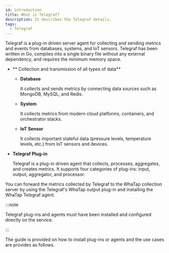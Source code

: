 ```yaml
---
id: introduction
title: What is Telegraf?
description: It describes the Telegraf details.
tags:
  - Telegraf
---
```



Telegraf is a plug-in driven server agent for collecting and sending metrics and events from databases, systems, and IoT sensors. Telegraf has been written in Go, compiles into a single binary file without any external dependency, and requires the minimum memory space.

-   ** Collection and transmission of all types of data**

    -   **Database**

        It collects and sends metrics by connecting data sources such as MongoDB, MySQL, and Redis. 

    -   **System**

        It collects metrics from modern cloud platforms, containers, and orchestrator stacks. 

    -   **IoT Sensor**

        It collects important stateful data (pressure levels, temperature levels, etc.) from IoT sensors and devices.

-   **Telegraf Plug-in**

    Telegraf is a plug-in driven agent that collects, processes, aggregates, and creates metrics. It supports four categories of plug-ins: input, output, aggregator, and processor.

You can forward the metrics collected by Telegraf to the WhaTap collection server by using the Telegraf's WhaTap output plug-in and installing the WhaTap Telegraf agent. 

<ImgLang img='telegraf-sync-structure.png' desc='Telegraf - WhaTap integration structure' />

:::note

Telegraf plug-ins and agents must have been installed and configured directly on the service.

:::

The guide is provided on how to install plug-ins or agents and the use cases are provides as follows.

<DocCardList/>
